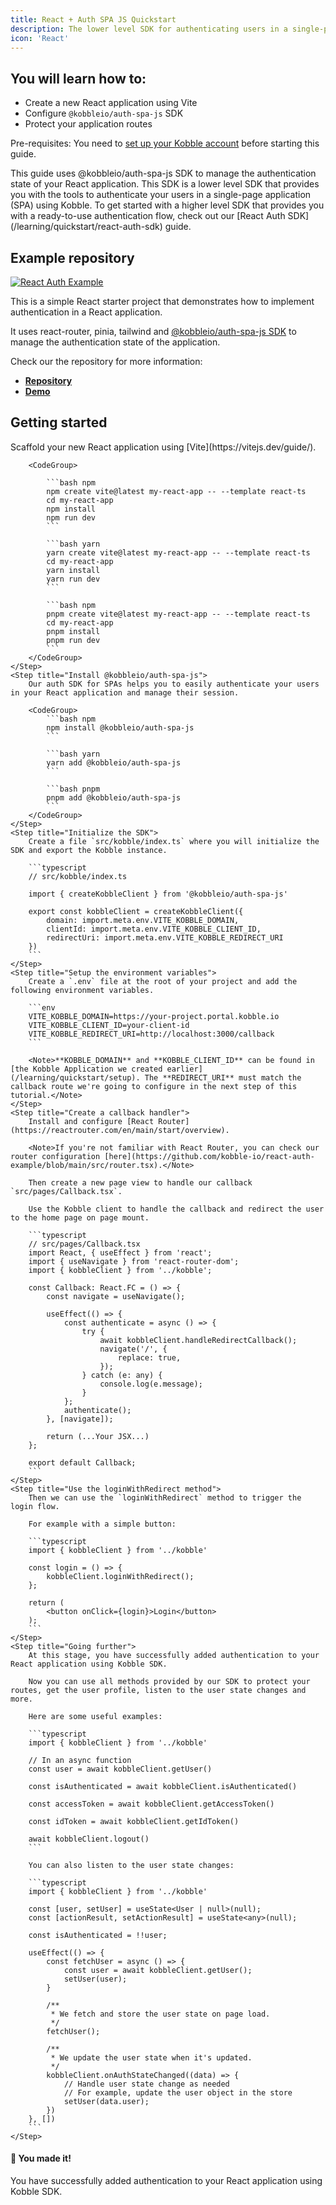 ```yaml
---
title: React + Auth SPA JS Quickstart
description: The lower level SDK for authenticating users in a single-page application (SPA) using Kobble.
icon: 'React'
---
```


## You will learn how to:

- Create a new React application using Vite
- Configure `@kobbleio/auth-spa-js` SDK
- Protect your application routes

<Note>Pre-requisites: You need to [set up your Kobble account](/learning/quickstart/setup) before starting this guide.</Note>

<Warning>
    This guide uses @kobbleio/auth-spa-js SDK to manage the authentication state of your React application. This SDK is a lower level SDK that provides you with the tools to authenticate your users in a single-page application (SPA) using Kobble. To get started with a higher level SDK that provides you with a ready-to-use authentication flow, check out our [React Auth SDK](/learning/quickstart/react-auth-sdk) guide.
</Warning>

## Example repository

[![React Auth Example](/images/react-auth-example-banner.png)](https://github.com/kobble-io/react-auth-example)

This is a simple React starter project that demonstrates how to implement authentication in a React application.

It uses react-router, pinia, tailwind and [@kobbleio/auth-spa-js SDK](https://www.npmjs.com/package/@kobbleio/auth-spa-js) to manage the authentication state of the application.

Check our the repository for more information:

- [**Repository**](https://github.com/kobble-io/react-auth-example)
- [**Demo**](https://kobble-react-auth-example.vercel.app)

## Getting started

<Steps>
    <Step title="Create your React application">
        Scaffold your new React application using [Vite](https://vitejs.dev/guide/).

        <CodeGroup>

            ```bash npm
            npm create vite@latest my-react-app -- --template react-ts
            cd my-react-app
            npm install
            npm run dev
            ```

            ```bash yarn
            yarn create vite@latest my-react-app -- --template react-ts
            cd my-react-app
            yarn install
            yarn run dev
            ```

            ```bash npm
            pnpm create vite@latest my-react-app -- --template react-ts
            cd my-react-app
            pnpm install
            pnpm run dev
            ```
        </CodeGroup>
    </Step>
    <Step title="Install @kobbleio/auth-spa-js">
        Our auth SDK for SPAs helps you to easily authenticate your users in your React application and manage their session.

        <CodeGroup>
            ```bash npm
            npm install @kobbleio/auth-spa-js
            ```

            ```bash yarn
            yarn add @kobbleio/auth-spa-js
            ```

            ```bash pnpm
            pnpm add @kobbleio/auth-spa-js
            ```
        </CodeGroup>
    </Step>
    <Step title="Initialize the SDK">
        Create a file `src/kobble/index.ts` where you will initialize the SDK and export the Kobble instance.

        ```typescript
        // src/kobble/index.ts

        import { createKobbleClient } from '@kobbleio/auth-spa-js'

        export const kobbleClient = createKobbleClient({
            domain: import.meta.env.VITE_KOBBLE_DOMAIN,
            clientId: import.meta.env.VITE_KOBBLE_CLIENT_ID,
            redirectUri: import.meta.env.VITE_KOBBLE_REDIRECT_URI
        })
        ```
    </Step>
    <Step title="Setup the environment variables">
        Create a `.env` file at the root of your project and add the following environment variables.

        ```env
        VITE_KOBBLE_DOMAIN=https://your-project.portal.kobble.io
        VITE_KOBBLE_CLIENT_ID=your-client-id
        VITE_KOBBLE_REDIRECT_URI=http://localhost:3000/callback
        ```

        <Note>**KOBBLE_DOMAIN** and **KOBBLE_CLIENT_ID** can be found in [the Kobble Application we created earlier](/learning/quickstart/setup). The **REDIRECT_URI** must match the callback route we're going to configure in the next step of this tutorial.</Note>
    </Step>
    <Step title="Create a callback handler">
        Install and configure [React Router](https://reactrouter.com/en/main/start/overview).

        <Note>If you're not familiar with React Router, you can check our router configuration [here](https://github.com/kobble-io/react-auth-example/blob/main/src/router.tsx).</Note>

        Then create a new page view to handle our callback `src/pages/Callback.tsx`.

        Use the Kobble client to handle the callback and redirect the user to the home page on page mount.

        ```typescript
        // src/pages/Callback.tsx
        import React, { useEffect } from 'react';
        import { useNavigate } from 'react-router-dom';
        import { kobbleClient } from '../kobble';

        const Callback: React.FC = () => {
            const navigate = useNavigate();

            useEffect(() => {
                const authenticate = async () => {
                    try {
                        await kobbleClient.handleRedirectCallback();
                        navigate('/', {
                            replace: true,
                        });
                    } catch (e: any) {
                        console.log(e.message);
                    }
                };
                authenticate();
            }, [navigate]);

            return (...Your JSX...)
        };

        export default Callback;
        ```
    </Step>
    <Step title="Use the loginWithRedirect method">
        Then we can use the `loginWithRedirect` method to trigger the login flow.

        For example with a simple button:

        ```typescript
        import { kobbleClient } from '../kobble'

        const login = () => {
            kobbleClient.loginWithRedirect();
        };

        return (
            <button onClick={login}>Login</button>
        );
        ```
    </Step>
    <Step title="Going further">
        At this stage, you have successfully added authentication to your React application using Kobble SDK.

        Now you can use all methods provided by our SDK to protect your routes, get the user profile, listen to the user state changes and more.

        Here are some useful examples:

        ```typescript
        import { kobbleClient } from '../kobble'

        // In an async function
        const user = await kobbleClient.getUser()

        const isAuthenticated = await kobbleClient.isAuthenticated()

        const accessToken = await kobbleClient.getAccessToken()

        const idToken = await kobbleClient.getIdToken()

        await kobbleClient.logout()
        ```

        You can also listen to the user state changes:

        ```typescript
        import { kobbleClient } from '../kobble'

        const [user, setUser] = useState<User | null>(null);
        const [actionResult, setActionResult] = useState<any>(null);

        const isAuthenticated = !!user;

        useEffect(() => {
            const fetchUser = async () => {
                const user = await kobbleClient.getUser();
                setUser(user);
            }

            /**
             * We fetch and store the user state on page load.
             */
            fetchUser();

            /**
             * We update the user state when it's updated.
             */
            kobbleClient.onAuthStateChanged((data) => {
                // Handle user state change as needed
                // For example, update the user object in the store
                setUser(data.user);
            })
        }, [])
        ```
    </Step>
</Steps>

#### 🎉 You made it!

You have successfully added authentication to your React application using Kobble SDK.
